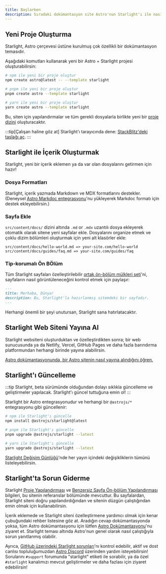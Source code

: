 ```yaml
---
title: Başlarken
description: Sıradaki dokümantasyon site Astro'nun Starlight'ı ile nasıl oluşturacağını öğren.
---
```



## Yeni Proje Oluşturma

Starlight, Astro çerçevesi üstüne kurulmuş çok özellikli bir dokümantasyon temasıdır.

Aşağıdaki komutları kullanarak yeni bir Astro + Starlight projesi oluşturabilirsin:

<Tabs>
<TabItem label="npm">

```sh
# npm ile yeni bir proje oluştur
npm create astro@latest -- --template starlight
```

</TabItem>
<TabItem label="pnpm">

```sh
# pnpm ile yeni bir proje oluştur
pnpm create astro --template starlight
```

</TabItem>
<TabItem label="Yarn">

```sh
# yarn ile yeni bir proje oluştur
yarn create astro --template starlight
```

</TabItem>
</Tabs>

Bu, siten için yapılandırmalar ve tüm gerekli dosyalarla birlikte yeni bir [proje dizini](/tr/guides/project-structure/) oluşturacaktır.

:::tip[Çalışan haline göz at]
Starlight'ı tarayıcında dene:
[StackBlitz'deki taslağı aç](https://stackblitz.com/github/withastro/starlight/tree/main/examples/basics).
:::

## Starlight ile İçerik Oluşturmak
Starlight, yeni bir içerik eklemen ya da var olan dosyalarını getirmen için hazır!

### Dosya Formatları

Starlight, içerik yazmada Markdown ve MDX formatlarını destekler. (Deneysel [Astro Markdoc entegrasyonu](https://docs.astro.build/en/guides/integrations-guide/markdoc/)'nu yükleyerek Markdoc formatı için destek ekleyebilirsin.)

### Sayfa Ekle
`src/content/docs/` dizini altında `.md` or `.mdx` uzantılı dosya ekleyerek otomatik olarak sitene yeni sayfalar ekle. Dosyalarını organize etmek ve çoklu dizim bölümleri oluşturmak için yeni alt klasörler ekle:

```
src/content/docs/hello-world.md => your-site.com/hello-world
src/content/docs/guides/faq.md => your-site.com/guides/faq
```

### Tip-korumalı Ön BÖlüm

Tüm Starlight sayfaları özelleştirilebilir [ortak ön-bölüm mülkleri seti](/tr/reference/frontmatter/)'ni, sayfaların nasıl görüntüleneceğini kontrol etmek için paylaşır:

```md
---
title: Merhaba, Dünya!
description: Bu, Starlight'la hazırlanmış sitemdeki bir sayfadır.
---
```

Herhangi önemli bir şeyi unutursan, Starlight sana hatırlatacaktır.

## Starlight Web Siteni Yayına Al

Starlight websiteni oluşturduktan ve özelleştirdikten sonra; bir web sunucusunda ya da  Netlify, Vercel, GitHub Pages ve daha fazla barındırma platformundan herhangi birinde yayına alabilirsin.

[Astro dokümantasyonunda, bir Astro sitenin nasıl yayına alındığını öğren.](https://docs.astro.build/en/guides/deploy/)

## Starlight'ı Güncelleme

:::tip
Starlight, beta sürümünde olduğundan dolayı sıklıkla güncelleme ve geliştirmeler yapılacak. Starlight'ı güncel tuttuğuna emin ol!
:::

Starlight bir Astro entegrasyonudur ve herhangi bir `@astrojs/*` entegrasyonu gibi güncellenir:

<Tabs>
<TabItem label="npm">

```sh
# npm ile Starlight'ı güncelle
npm install @astrojs/starlight@latest
```

</TabItem>
<TabItem label="pnpm">

```sh
# pnpm ile Starlight'ı güncelle
pnpm upgrade @astrojs/starlight --latest
```

</TabItem>
<TabItem label="Yarn">

```sh
# yarn ile Starlight'ı güncelle
yarn upgrade @astrojs/starlight --latest
```

</TabItem>
</Tabs>

[Starlight Değişim Günlüğü](https://github.com/withastro/starlight/blob/main/packages/starlight/CHANGELOG.md)'nde her yayın içindeki değişikliklerin tümünü listeleyebilirsin.

## Starlight'ta Sorun Giderme

Starlight [Proje Yapılandırması](/tr/reference/configuration/) ve [Benzersiz Sayfa Ön-bölüm Yapılandırması](/tr/reference/frontmatter/) bilgileri, bu sitenin referanslar bölümünde mevcuttur. Bu sayfalardan, Starlight siteni doğru yapılandırdığından ve sitenin düzgün çalıştığından emin olmak için kullanabilirsin.

İçerik eklemede ve Starlight siteni özelleştirmene yardımcı olmak için kenar çubuğundaki rehber listesine göz at.
Aradığın cevap dokümantasyonda yoksa, tüm Astro dokümantasyonu için lütfen [Astro Dokümantasyonu](https://docs.astro.build)'nu ziyaret et. Starlight teması altında Astro'nun genel olarak nasıl çalıştığıyla sorun yanıtlanmış olabilir.

Ayrıca, [GitHub üzerindeki Starlight sorunları](https://github.com/withastro/starlight/issues)'nı kontrol edebilir, aktif ve dost canlısı topluluğumuzdan [Astro Discord](https://astro.build/chat/) üzerinden yardım isteyebilirsin! Sorularını `#support` forumunda "starlight" etiketi ile sorabilir, ya da özel `#starlight` kanalımızı mevcut geliştirmeler ve daha fazlası için ziyaret edebilirsin!
